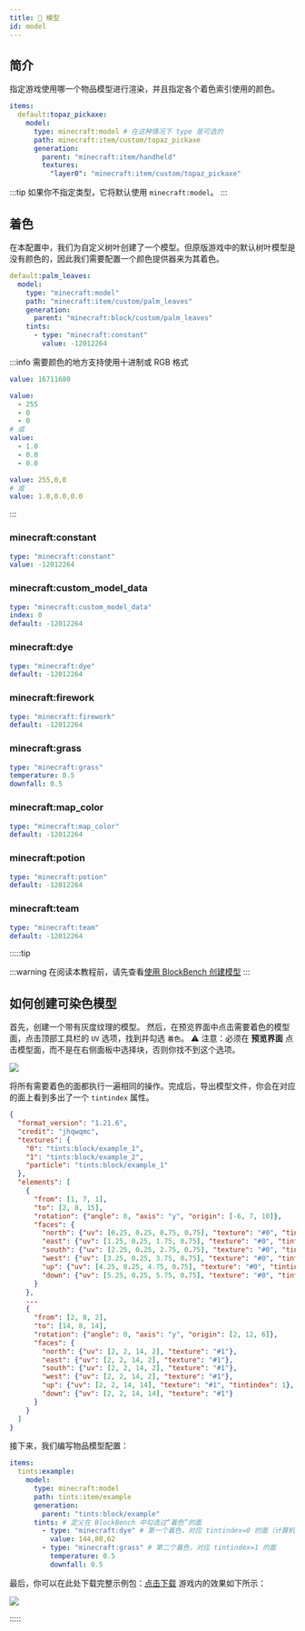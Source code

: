 ```yaml
---
title: 📐 模型
id: model
---
```



## 简介

<UrlCard
  url="https://zh.minecraft.wiki/w/物品模型映射#model"
  title="📐 模型"
/>

指定游戏使用哪一个物品模型进行渲染，并且指定各个着色索引使用的颜色。

```yaml
items:
  default:topaz_pickaxe:
    model:
      type: minecraft:model # 在这种情况下 type 是可选的
      path: minecraft:item/custom/topaz_pickaxe
      generation:
        parent: "minecraft:item/handheld"
        textures:
          "layer0": "minecraft:item/custom/topaz_pickaxe"
```

:::tip
如果你不指定类型，它将默认使用 `minecraft:model`。
:::

## 着色

在本配置中，我们为自定义树叶创建了一个模型。但原版游戏中的默认树叶模型是没有颜色的，因此我们需要配置一个颜色提供器来为其着色。

```yaml
default:palm_leaves:
  model:
    type: "minecraft:model"
    path: "minecraft:item/custom/palm_leaves"
    generation:
      parent: "minecraft:block/custom/palm_leaves"
    tints:
      - type: "minecraft:constant"
        value: -12012264
```

<UrlCard
  url="https://zh.minecraft.wiki/w/物品模型映射#model"
  title="🎨 着色"
/>

:::info
需要颜色的地方支持使用十进制或 RGB 格式

```yaml
value: 16711680
```

```yaml
value:
  - 255
  - 0
  - 0
# 或
value:
  - 1.0
  - 0.0
  - 0.0
```

```yaml
value: 255,0,0
# 或
value: 1.0,0.0,0.0
```
:::

### minecraft\:constant

```yaml
type: "minecraft:constant"
value: -12012264
```

### minecraft\:custom\_model\_data

```yaml
type: "minecraft:custom_model_data"
index: 0
default: -12012264
```

### minecraft\:dye

```yaml
type: "minecraft:dye"
default: -12012264
```

### minecraft\:firework

```yaml
type: "minecraft:firework"
default: -12012264
```

### minecraft\:grass

```yaml
type: "minecraft:grass"
temperature: 0.5
downfall: 0.5
```

### minecraft\:map\_color

```yaml
type: "minecraft:map_color"
default: -12012264
```

### minecraft\:potion

```yaml
type: "minecraft:potion"
default: -12012264
```

### minecraft\:team

```yaml
type: "minecraft:team"
default: -12012264
```

:::::tip

:::warning
在阅读本教程前，请先查看[使用 BlockBench 创建模型](../../../add_custom_model.mdx#使用-blockbench-创建模型)
:::

## 如何创建可染色模型

首先，创建一个带有灰度纹理的模型。
然后，在预览界面中点击需要着色的模型面，点击顶部工具栏的 `UV` 选项，找到并勾选 `着色`。
⚠️ 注意：必须在 **预览界面** 点击模型面，而不是在右侧面板中选择块，否则你找不到这个选项。

![](/img/i18n/zh-Hans/item_model_display_1.png)

将所有需要着色的面都执行一遍相同的操作。完成后，导出模型文件，你会在对应的面上看到多出了一个 `tintindex` 属性。

```json
{
  "format_version": "1.21.6",
  "credit": "jhqwqmc",
  "textures": {
    "0": "tints:block/example_1",
    "1": "tints:block/example_2",
    "particle": "tints:block/example_1"
  },
  "elements": [
    {
      "from": [1, 7, 1],
      "to": [2, 8, 15],
      "rotation": {"angle": 0, "axis": "y", "origin": [-6, 7, 10]},
      "faces": {
        "north": {"uv": [0.25, 0.25, 0.75, 0.75], "texture": "#0", "tintindex": 0},
        "east": {"uv": [1.25, 0.25, 1.75, 0.75], "texture": "#0", "tintindex": 0},
        "south": {"uv": [2.25, 0.25, 2.75, 0.75], "texture": "#0", "tintindex": 0},
        "west": {"uv": [3.25, 0.25, 3.75, 0.75], "texture": "#0", "tintindex": 0},
        "up": {"uv": [4.25, 0.25, 4.75, 0.75], "texture": "#0", "tintindex": 0},
        "down": {"uv": [5.25, 0.25, 5.75, 0.75], "texture": "#0", "tintindex": 0}
      }
    },
    ...
    {
      "from": [2, 8, 2],
      "to": [14, 8, 14],
      "rotation": {"angle": 0, "axis": "y", "origin": [2, 12, 6]},
      "faces": {
        "north": {"uv": [2, 2, 14, 2], "texture": "#1"},
        "east": {"uv": [2, 2, 14, 2], "texture": "#1"},
        "south": {"uv": [2, 2, 14, 2], "texture": "#1"},
        "west": {"uv": [2, 2, 14, 2], "texture": "#1"},
        "up": {"uv": [2, 2, 14, 14], "texture": "#1", "tintindex": 1}, // 可以看到这里额外多出了一个 tintindex 属性
        "down": {"uv": [2, 2, 14, 14], "texture": "#1"}
      }
    }
  ]
}
```

接下来，我们编写物品模型配置：

```yaml
items:
  tints:example:
    model:
      type: minecraft:model
      path: tints:item/example
      generation:
        parent: "tints:block/example"
      tints: # 定义在 BlockBench 中勾选过“着色”的面
        - type: "minecraft:dye" # 第一个着色，对应 tintindex=0 的面（计算机从 0 开始计数）
          value: 144,80,62
        - type: "minecraft:grass" # 第二个着色，对应 tintindex=1 的面
          temperature: 0.5
          downfall: 0.5
```

最后，你可以在此处下载完整示例包：[点击下载](/file/tints.zip)
游戏内的效果如下所示：

![](/img/item_model_display_2.png)

:::::